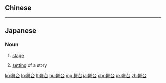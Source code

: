 {{also|舞臺}}
==Chinese==
{{zh-see|舞臺}}

----

==Japanese==
{{ja-kanjitab|ぶ|たい|yomi=on}}

===Noun===
{{ja-noun|ぶたい|kyu=舞臺}}

# {{lb|ja|theater|sort=ふたい'}} [[stage]]
# [[setting]] of a story

[[ko:舞台]]
[[lo:舞台]]
[[lt:舞台]]
[[hu:舞台]]
[[mg:舞台]]
[[ja:舞台]]
[[chr:舞台]]
[[uk:舞台]]
[[zh:舞台]]